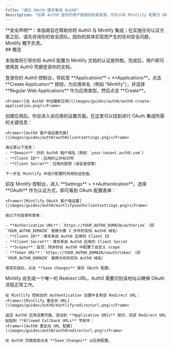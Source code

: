 ```yaml
---
title: "通过 OAuth 握手集成 Auth0"
description: "如果 Auth0 是你的用户数据的权威来源，你可以将 Mintlify 配置为 OAuth 客户端应用来对用户进行认证。"
---
```


<Note>
  **安全声明**：本指南旨在帮助你将 Auth0 与 Mintlify 集成；在实施任何认证方案之前，请先咨询你的安全团队。因你的具体实现而产生的任何安全问题，Mintlify 概不负责。
</Note>



<div id="overview">
  ## 概览
</div>

本指南将引导你将 Auth0 配置为 Mintlify 文档的认证提供商。完成后，用户即可使用其 Auth0 凭据登录你的文档。

<Steps>
  <Step title="在 Auth0 中创建常规 Web 应用">
    登录你的 Auth0 控制台，导航至 **Applications** > **Applications**。点击 **Create Application** 按钮，为应用命名（例如 “Mintlify”），并选择 **Regular Web Applications** 作为应用类型。然后点击 **Create**。
    
    <Frame>![在 Auth0 中创建新应用](/images/guides/auth0/auth0-create-application.png)</Frame>
  </Step>
  <Step title="获取客户端信息">
    创建应用后，你会进入该应用的设置页面。在这里可以找到进行 OAuth 集成所需的关键信息：
    
    <Frame>![Auth0 客户端设置页面](/images/guides/auth0/auth0clientsettings.png)</Frame>
    
    请记录以下信息：
    - **Domain**：你的 Auth0 租户域名（例如 `your-tenant.auth0.com`）
    - **Client ID**：应用的公开标识符
    - **Client Secret**：应用的密钥（请妥善保管）
    
    下一步在 Mintlify 中进行配置时将用到这些值。
  </Step>
  <Step title="配置 Mintlify 客户端">
    前往 Mintlify 控制台，进入 **Settings** > **Authentication**。选择 **OAuth** 作为认证方式，即可看到 OAuth 配置表单：
    
    <Frame>![Mintlify OAuth 客户端设置](/images/guides/auth0/mintlifyoauthclientsettings.png)</Frame>
    
    按以下内容填写表单：
    
    - **Authorization URL**：`https://YOUR_AUTH0_DOMAIN/authorize`（将 `YOUR_AUTH0_DOMAIN` 替换为第 2 步中的实际 Auth0 域名）
    - **Client ID**：填写来自 Auth0 应用的 Client ID
    - **Client Secret**：填写来自 Auth0 应用的 Client Secret
    - **Scopes**：留空，除非你在 Auth0 中配置了自定义 scope
    - **Token URL**：`https://YOUR_AUTH0_DOMAIN/oauth/token`（将 `YOUR_AUTH0_DOMAIN` 替换为你的实际 Auth0 域名）
    
    填写完成后，点击 **Save changes** 保存 OAuth 配置。
  </Step>
  <Step title="配置回调 URL">
    Mintlify 会生成一个唯一的 Redirect URL，Auth0 需要识别该地址以确保 OAuth 流程正常工作。
    
    在 Mintlify 控制台的 Authentication 设置中复制该 Redirect URL：
    <Frame>![Mintlify 重定向 URL](/images/guides/auth0/mintlifyredirecturl.png)</Frame>
    
    返回 Auth0 应用设置页面，滚动到 **Application URIs** 部分，将该 Redirect URL 粘贴到 **Allowed Callback URLs** 字段中：
    <Frame>![Auth0 重定向 URL 配置](/images/guides/auth0/auth0redirecturl.png)</Frame>
    
    在 Auth0 页面底部点击 **Save Changes** 以应用配置。
  </Step>
</Steps>